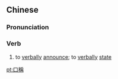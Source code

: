 {{also|口称}}
==Chinese==
{{zh-forms|s=口称}}

===Pronunciation===
{{zh-pron
|m=kǒuchēng
|cat=v
}}

===Verb===
{{zh-verb}}

# {{lb|zh|archaic}} to [[verbally]] [[announce]]; to [[verbally]] [[state]]

[[pt:口稱]]